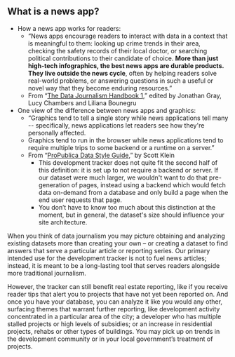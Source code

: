 
## What is a news app?



* How a news app works for readers:
    * “News apps encourage readers to interact with data in a context that is meaningful to them: looking up crime trends in their area, checking the safety records of their local doctor, or searching political contributions to their candidate of choice. **More than just high-tech infographics, the best news apps are durable products. They live outside the news cycle**, often by helping readers solve real-world problems, or answering questions in such a useful or novel way that they become enduring resources.” 
    * From “[The Data Journalism Handbook 1](https://datajournalism.com/read/handbook/one/delivering-data/how-to-build-a-news-app),” edited by Jonathan Gray, Lucy Chambers and Liliana Bounegru
* One view of the difference between news apps and graphics: 
    * “Graphics tend to tell a single story while news applications tell many -- specifically, news applications let readers see how they're personally affected.
    * Graphics tend to run in the browser while news applications tend to require multiple trips to some backend or a runtime on a server.” 
    * From “[ProPublica Data Style Guide](https://github.com/propublica/guides/blob/master/news-apps.md),” by Scott Klein
        * This development tracker does not quite fit the second half of this definition: it is set up to not require a backend or server. If our dataset were much larger, we wouldn't want to do that pre-generation of pages, instead using a backend which would fetch data on-demand from a database and only build a page when the end user requests that page. 
        * You don’t have to know too much about this distinction at the moment, but in general, the dataset's size should influence your site architecture.

When you think of data journalism you may picture obtaining and analyzing existing datasets more than creating your own – or creating a dataset to find answers that serve a particular article or reporting series. Our primary intended use for the development tracker is not to fuel news articles; instead, it is meant to be a long-lasting tool that serves readers alongside more traditional journalism. 

However, the tracker can still benefit real estate reporting, like if you receive reader tips that alert you to projects that have not yet been reported on. And once you have your database, you can analyze it like you would any other, surfacing themes that warrant further reporting, like development activity concentrated in a particular area of the city; a developer who has multiple stalled projects or high levels of subsidies; or an increase in residential projects, rehabs or other types of buildings. You may pick up on trends in the development community or in your local government’s treatment of projects.

<TableOfContents index={1} />